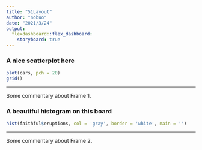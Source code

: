 ```yaml
---
title: "51Layout"
author: "nobuo"
date: "2021/3/24"
output: 
  flexdashboard::flex_dashboard:
    storyboard: true
---
```

### A nice scatterplot here

```r
plot(cars, pch = 20)
grid()
```

---

Some commentary about Frame 1.

### A beautiful histogram on this board

```r
hist(faithful$eruptions, col = 'gray', border = 'white', main = '')
```

---

Some commentary about Frame 2.